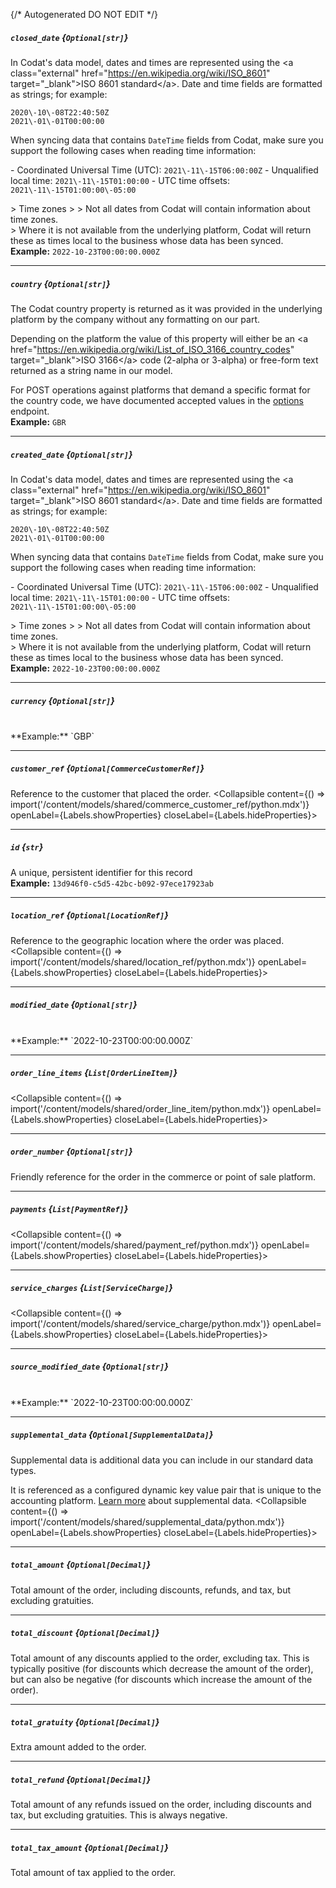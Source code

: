 {/* Autogenerated DO NOT EDIT  */}

##### `closed_date` *{`Optional[str]`}*
In Codat's data model, dates and times are represented using the \<a class\="external" href\="https://en.wikipedia.org/wiki/ISO_8601" target\="_blank"\>ISO 8601 standard\</a\>. Date and time fields are formatted as strings; for example:

```
2020\-10\-08T22:40:50Z
2021\-01\-01T00:00:00
```



When syncing data that contains `DateTime` fields from Codat, make sure you support the following cases when reading time information:

\- Coordinated Universal Time (UTC): `2021\-11\-15T06:00:00Z`
\- Unqualified local time: `2021\-11\-15T01:00:00`
\- UTC time offsets: `2021\-11\-15T01:00:00\-05:00`

\> Time zones
\> 
\> Not all dates from Codat will contain information about time zones.  
\> Where it is not available from the underlying platform, Codat will return these as times local to the business whose data has been synced.
<br/>
**Example:** `2022-10-23T00:00:00.000Z`

---
##### `country` *{`Optional[str]`}*
The Codat country property is returned as it was provided in the underlying platform by the company without any formatting on our part.

Depending on the platform the value of this property will either be an \<a href\="https://en.wikipedia.org/wiki/List_of_ISO_3166_country_codes" target\="_blank"\>ISO 3166\</a\> code (2\-alpha or 3\-alpha) or free\-form text returned as a string name in our model. 

For POST operations against platforms that demand a specific format for the country code, we have documented accepted values in the [options](https://docs.codat.io/codat\-api\#/operations/get\-companies\-companyId\-connections\-connectionId\-push) endpoint.
<br/>
**Example:** `GBR`

---
##### `created_date` *{`Optional[str]`}*
In Codat's data model, dates and times are represented using the \<a class\="external" href\="https://en.wikipedia.org/wiki/ISO_8601" target\="_blank"\>ISO 8601 standard\</a\>. Date and time fields are formatted as strings; for example:

```
2020\-10\-08T22:40:50Z
2021\-01\-01T00:00:00
```



When syncing data that contains `DateTime` fields from Codat, make sure you support the following cases when reading time information:

\- Coordinated Universal Time (UTC): `2021\-11\-15T06:00:00Z`
\- Unqualified local time: `2021\-11\-15T01:00:00`
\- UTC time offsets: `2021\-11\-15T01:00:00\-05:00`

\> Time zones
\> 
\> Not all dates from Codat will contain information about time zones.  
\> Where it is not available from the underlying platform, Codat will return these as times local to the business whose data has been synced.
<br/>
**Example:** `2022-10-23T00:00:00.000Z`

---
##### `currency` *{`Optional[str]`}*
<br/>
**Example:** `GBP`

---
##### `customer_ref` *{`Optional[CommerceCustomerRef]`}*
Reference to the customer that placed the order.
<Collapsible content={() => import('/content/models/shared/commerce_customer_ref/python.mdx')} openLabel={Labels.showProperties} closeLabel={Labels.hideProperties}>
</Collapsible>

---
##### `id` *{`str`}*
A unique, persistent identifier for this record
<br/>
**Example:** `13d946f0-c5d5-42bc-b092-97ece17923ab`

---
##### `location_ref` *{`Optional[LocationRef]`}*
Reference to the geographic location where the order was placed.
<Collapsible content={() => import('/content/models/shared/location_ref/python.mdx')} openLabel={Labels.showProperties} closeLabel={Labels.hideProperties}>
</Collapsible>

---
##### `modified_date` *{`Optional[str]`}*
<br/>
**Example:** `2022-10-23T00:00:00.000Z`

---
##### `order_line_items` *{`List[OrderLineItem]`}*
<Collapsible content={() => import('/content/models/shared/order_line_item/python.mdx')} openLabel={Labels.showProperties} closeLabel={Labels.hideProperties}>
</Collapsible>

---
##### `order_number` *{`Optional[str]`}*
Friendly reference for the order in the commerce or point of sale platform.

---
##### `payments` *{`List[PaymentRef]`}*
<Collapsible content={() => import('/content/models/shared/payment_ref/python.mdx')} openLabel={Labels.showProperties} closeLabel={Labels.hideProperties}>
</Collapsible>

---
##### `service_charges` *{`List[ServiceCharge]`}*
<Collapsible content={() => import('/content/models/shared/service_charge/python.mdx')} openLabel={Labels.showProperties} closeLabel={Labels.hideProperties}>
</Collapsible>

---
##### `source_modified_date` *{`Optional[str]`}*
<br/>
**Example:** `2022-10-23T00:00:00.000Z`

---
##### `supplemental_data` *{`Optional[SupplementalData]`}*
Supplemental data is additional data you can include in our standard data types. 

It is referenced as a configured dynamic key value pair that is unique to the accounting platform. [Learn more](https://docs.codat.io/using\-the\-api/supplemental\-data/overview) about supplemental data.
<Collapsible content={() => import('/content/models/shared/supplemental_data/python.mdx')} openLabel={Labels.showProperties} closeLabel={Labels.hideProperties}>
</Collapsible>

---
##### `total_amount` *{`Optional[Decimal]`}*
Total amount of the order, including discounts, refunds, and tax, but excluding gratuities.

---
##### `total_discount` *{`Optional[Decimal]`}*
Total amount of any discounts applied to the order, excluding tax. This is typically positive (for discounts which decrease the amount of the order), but can also be negative (for discounts which increase the amount of the order).

---
##### `total_gratuity` *{`Optional[Decimal]`}*
Extra amount added to the order.

---
##### `total_refund` *{`Optional[Decimal]`}*
Total amount of any refunds issued on the order, including discounts and tax, but excluding gratuities. This is always negative.

---
##### `total_tax_amount` *{`Optional[Decimal]`}*
Total amount of tax applied to the order.


